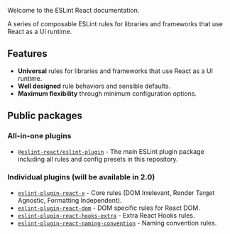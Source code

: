
<ESLintReactCard />

Welcome to the ESLint React documentation.

A series of composable ESLint rules for libraries and frameworks that use React as a UI runtime.

## Features

- **Universal** rules for libraries and frameworks that use React as a UI runtime.
- **Well designed** rule behaviors and sensible defaults.
- **Maximum flexibility** through minimum configuration options.

## Public packages

### All-in-one plugins

- [`@eslint-react/eslint-plugin`](https://www.npmjs.com/package/@eslint-react/eslint-plugin) - The main ESLint plugin package including all rules and config presets in this repository.

### Individual plugins (will be available in 2.0)

- [`eslint-plugin-react-x`](https://www.npmjs.com/package/eslint-plugin-react-x) - Core rules (DOM Irrelevant, Render Target Agnostic, Formatting Independent).
- [`eslint-plugin-react-dom`](https://www.npmjs.com/package/eslint-plugin-react-dom) - DOM specific rules for React DOM.
- [`eslint-plugin-react-hooks-extra`](https://www.npmjs.com/package/eslint-plugin-react-hooks-extra) - Extra React Hooks rules.
- [`eslint-plugin-react-naming-convention`](https://www.npmjs.com/package/eslint-plugin-react-naming-convention) - Naming convention rules.

